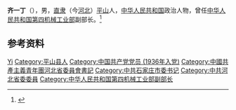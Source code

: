 '''齐一丁'''（{{bd|1920年|7月|2001年|11月19日}}），男，[[直隶|直隶]]（今[[河北|河北]]）[[平山|平山]]人，[[中华人民共和国|中华人民共和国]]政治人物，曾任[[中华人民共和国第四机械工业部|中华人民共和国第四机械工业部]]副部长。<ref>{{cite book|title=中囯人名大辞典·当代人物卷|author=廖盖隆等编|year=1990|publisher=上海辞书出版社|location=上海|page=}}</ref>

== 参考资料 ==
{{reflist}}

{{中国人物小作品}}

{{Authority control}}
{{DEFAULTSORT:Qi齐}}
[[Category:齊姓|Yi]]
[[Category:平山县人|Category:平山县人]]
[[Category:中国共产党党员_(1936年入党)|Category:中国共产党党员 (1936年入党)]]
[[Category:中國共產主義青年團河北省委員會書記|Category:中國共產主義青年團河北省委員會書記]]
[[Category:中共石家庄市委书记|Category:中共石家庄市委书记]]
[[Category:中共河北省委委員|Category:中共河北省委委員]]
[[Category:中华人民共和国第四机械工业部副部长|Category:中华人民共和国第四机械工业部副部长]]